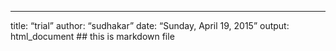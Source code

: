 ---
title: "trial"
author: "sudhakar"
date: "Sunday, April 19, 2015"
output: html_document
## this is markdown file